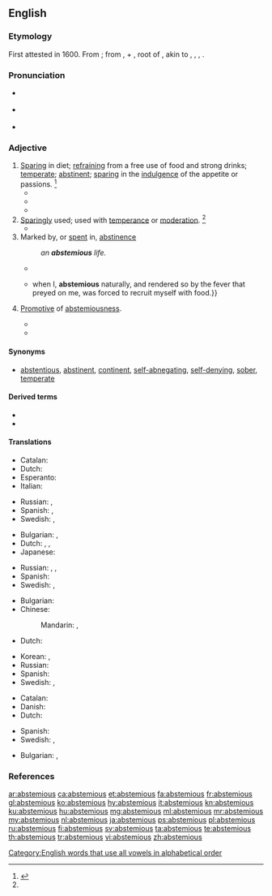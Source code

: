 ==English==
{{rfc|translations out of sync – abstaining from wine?}}

===Etymology===
First attested in 1600. From {{etyl|la|en}} {{m|la|abstēmius||abstaining from wine}}; from {{m|la|ab|}}, {{m|la|abs||from}} + {{m|la|tēmus}}, root of {{m|la|tēmētum||[[intoxicating]] drink, mead, wine}}, akin to {{cog|de|dämlich||stupid, silly}}, {{cog|non|þám||mugginess}}, {{cog|sga|tám||death}}, {{cog|sa|ताम्यति||he becomes stunned, exhausted|tr=tāmyati}}.

===Pronunciation===
* {{a|RP}} {{IPA|/æbˈstiː.mɪ.əs/|lang=en}}
* {{a|US}} {{IPA|/æbˈsti.mi.əs/|/əbˈsti.mi.əs/|lang=en}}
* {{rhymes|iːmiəs|lang=en}}

===Adjective===
{{en-adj}}

# [[sparing|Sparing]] in diet; [[refraining]] from a free use of food and strong drinks; [[temperate]]; [[abstinent]]; [[sparing]] in the [[indulgence]] of the appetite or passions. {{defdate|First attested in the mid 17<sup>th</sup> century.}}<ref name=SOED>{{R:SOED5|page=9}}</ref>
#* {{quote-book|passage=Instances of longevity are chiefly among the '''abstemious'''|author=[[w:John Arbuthnot|John Arbuthnot]]}}
#* {{quote-book|passage=Under his special eye '''Abstemious''' I grew up and thrived amain.|author=[[w:John Milton|John Milton]]}}
#* {{quote-book|year=1919|author=[[w:William Somerset Maugham|W. Somerset Maugham]]|title=[[w:The Moon and Sixpence|The Moon and Sixpence]]|chapter=28|passage=In the dimness of the landing I could not see him very well, but there was something in his voice that surprised me. I knew he was of '''abstemious''' habit or I should have thought he had been drinking.}}
# [[sparing|Sparingly]] used; used with [[temperance]] or [[moderation]]. {{defdate|First attested in the mid 17<sup>th</sup> century.}}<ref name=SOED/>
#* {{quote-book|passage=an '''abstemious''' diet|author=[[w:Edward Gibbon|Edward Gibbon]]}}
# Marked by, or [[spent]] in, [[abstinence]]
#: ''an '''abstemious''' life.''
#* {{quote-book|passage=One '''abstemious''' day.|author=[[w:Alexander Pope|Alexander Pope]]}}
#* {{quote-book|year=1826|author=[[w:Mary Shelley|Mary Shelley]]|title=[[w:The Last Man|The Last Man]]|chapter=5|passage={{...}} when I, '''abstemious''' naturally, and rendered so by the fever that preyed on me, was forced to recruit myself with food.}}
# {{lb|en|rare}} [[promotive|Promotive]] of [[abstemiousness]].
#* {{quote-book|passage=Such is the virtue of the '''abstemious''' well.|author=[[w:John Dryden|John Dryden]]}}
#* {{seeCites}}

====Synonyms====
* [[abstentious]], [[abstinent]], [[continent]], [[abnegating|self-abnegating]], [[self-denying]], [[sober]], [[temperate]]

====Derived terms====
* {{l|en|abstemiousness}}
* {{l|en|unabstemious}}

====Translations====
{{trans-top|abstaining from wine}}
* Catalan: {{t+|ca|abstemi}}
* Dutch: {{t+|nl|sober}}
* Esperanto: {{t|eo|sobrema}}
* Italian: {{t+|it|astemio}}
{{trans-mid}}
* Russian: {{t+|ru|возде́ржанный}}, {{t+|ru|уме́ренный}}
* Spanish: {{t+|es|sobrio}}, {{t+|es|abstemio}}
* Swedish: {{t+|sv|nykter}}, {{t|sv|avhållsam}}
{{trans-bottom}}

{{trans-top|sparing in diet}}
* Bulgarian: {{t+|bg|въздъ̀ржан}}, {{t+|bg|скро́мен}}
* Dutch: {{t+|nl|matig}}, {{t+|nl|karig}}, {{t|nl|frugaal}}
* Japanese: {{t+|ja|禁欲的|tr=きんよくてき, kinyokuteki|sc=Jpan}}
{{trans-mid}}
* Russian: {{t+|ru|возде́ржанный}}, {{t+|ru|уме́ренный}}, {{t+|ru|скро́мный}}
* Spanish: {{t+|es|sobrio|m}}
* Swedish: {{t|sv|återhållsam}}, {{t|sv|måttfull}}
{{trans-bottom}}

{{trans-top|sparingly used; used with temperance or moderation}}
* Bulgarian: {{t+|bg|пестелив}}
* Chinese:
*: Mandarin: {{t+|cmn|有節制|sc=Hani}}, {{t+|cmn|有节制|tr=yǒujiézhì|sc=Hani}}
* Dutch: {{t+|nl|sober}}
{{trans-mid}}
* Korean: {{t|ko|검소한|sc=Hani}}, {{t|ko|절제하는|sc=Hani}}
* Russian: {{t+|ru|бережли́вый}}
* Spanish: {{t+|es|abstemio}}
* Swedish: {{t|sv|återhållsam}}, {{t|sv|måttfull}}
{{trans-bottom}}

{{trans-top|marked by, or spent in, abstinence}}
* Catalan: {{t+|ca|abstemi}}
* Danish: {{t|da|afholdende}}
* Dutch: {{t+|nl|abstinent}}
{{trans-mid}}
* Spanish: {{t+|es|abstemio}}
* Swedish: {{t|sv|återhållsam}}, {{t|sv|måttfull}}
{{trans-bottom}}

{{trans-top|promotive of abstemiousness}}
{{trans-mid}}
{{trans-bottom}}

{{checktrans-top}}
* Bulgarian: {{t-check|bg|въздържан}}, {{t-check|bg|умерен}}
{{trans-mid}}
{{trans-bottom}}

===References===
<references/>

[[Category:English words that use all vowels in alphabetical order]]

[[ar:abstemious]]
[[ca:abstemious]]
[[et:abstemious]]
[[fa:abstemious]]
[[fr:abstemious]]
[[gl:abstemious]]
[[ko:abstemious]]
[[hy:abstemious]]
[[it:abstemious]]
[[kn:abstemious]]
[[ku:abstemious]]
[[hu:abstemious]]
[[mg:abstemious]]
[[ml:abstemious]]
[[mr:abstemious]]
[[my:abstemious]]
[[nl:abstemious]]
[[ja:abstemious]]
[[ps:abstemious]]
[[pl:abstemious]]
[[ru:abstemious]]
[[fi:abstemious]]
[[sv:abstemious]]
[[ta:abstemious]]
[[te:abstemious]]
[[th:abstemious]]
[[tr:abstemious]]
[[vi:abstemious]]
[[zh:abstemious]]